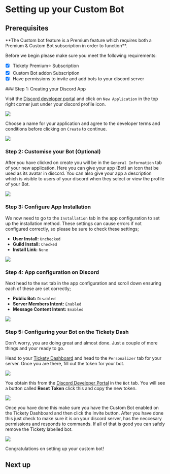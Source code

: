 
# Setting up your Custom Bot

## Prerequisites

<Callout type="warning" emoji="⭐">
    **The Custom bot feature is a Premium feature which requires both a Premium & Custom Bot subscription in order to function**.
</Callout>

Before we begin please make sure you meet the following requirements:

- [x] Tickety Premium⭐ Subscription
- [x] Custom Bot addon Subscription
- [x] Have permissions to invite and add bots to your discord server

<Steps>
### Step 1: Creating your Discord App

Visit the [Discord developer portal](https://discord.com/developers/applications) and click on `New Application` in the top right corner just under your discord profile icon.

![](/guide/personalizer/discord_dev_dash.png)

Choose a name for your application and agree to the developer terms and conditions before clicking on `Create` to continue.

![](/guide/personalizer/Name_application_terms.png)

### Step 2: Customise your Bot (Optional)

After you have clicked on create you will be in the `General Information` tab of your new application. Here you can give your app (Bot) an icon that be used as its avatar in discord.
You can also give your app a description which is visible to users of your discord when they select or view the profile of your Bot.

![](/guide/personalizer/discord_app_geninfo.png)

### Step 3: Configure App Installation

We now need to go to the `Installation` tab in the app configuration to set up the installation method. These settings can cause errors if not configured correctly, so please be sure to check these settings;

- **User Install:** `Unchecked`
- **Guild Install:** `Checked`
- **Install Link:** `None`

![](/guide/personalizer/discord_app_installconf.png)

### Step 4: App configuration on Discord

Next head to the `Bot` tab in the app configuration and scroll down ensuring each of these are set correctly;

- **Public Bot:** `Disabled`
- **Server Members Intent:** `Enabled`
- **Message Content Intent:** `Enabled`

![](/guide/personalizer/discord_bot_settings.png)

### Step 5: Configuring your Bot on the Tickety Dash

Don't worry, you are doing great and almost done. Just a couple of more things and your ready to go.

Head to your [Tickety Dashboard](https://tickety.top/dashboard) and head to the `Personalizer` tab for your server. Once you are there, fill out the token for your bot.

![](/guide/personalizer/tickety_bot_config.png)

You obtain this from the [Discord Developer Portal](https://discord.com/developers/applications) in the `Bot` tab. You will see a button called **Reset Token** click this and copy the new token.

![](/guide/personalizer/bot_reset_token.png)

Once you have done this make sure you have the Custom Bot enabled on the Tickety Dashboard and then click the Invite button. After you have done this just check to make sure it is on your discord server, has the neccesary permissions and responds to commands. If all of that is good you can safely remove the Tickety labelled bot.

![](/guide/personalizer/discord_bot_online.png)

</Steps>

Congratulations on setting up your custom bot!

## Next up
<br />
<Cards.Card
    title="Making & Sending a Basic Ticket Panel"
    href="/docs/started/basicticket"
    arrow
/>